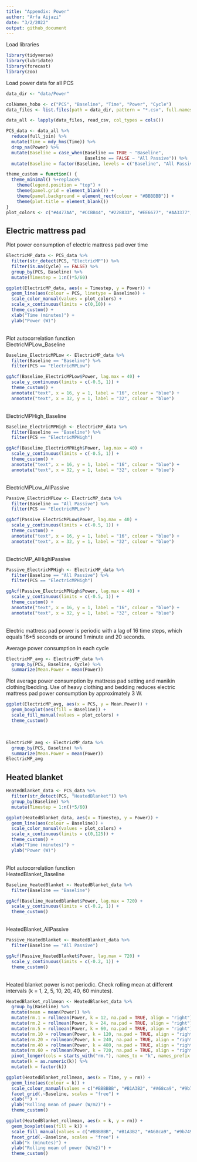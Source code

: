 ```yaml
---
title: "Appendix: Power"
author: "Arfa Aijazi"
date: "3/2/2022"
output: github_document
---
```

Load libraries\
```r
library(tidyverse)
library(lubridate)
library(forecast)
library(zoo)
```

Load power data for all PCS\
```r
data_dir <- "data/Power"

colNames_hobo <- c("PCS", "Baseline", "Time", "Power", "Cycle")
data_files <- list.files(path = data_dir, pattern = "*.csv", full.names = TRUE)

data_all <- lapply(data_files, read_csv, col_types = cols())

PCS_data <- data_all %>%
  reduce(full_join) %>%
  mutate(Time = mdy_hms(Time)) %>%
  drop_na(Power) %>%
  mutate(Baseline = case_when(Baseline == TRUE ~ "Baseline",
                              Baseline == FALSE ~ "All Passive")) %>%
  mutate(Baseline = factor(Baseline, levels = c("Baseline", "All Passive")))
```
```r
theme_custom = function() {
  theme_minimal() %+replace%
    theme(legend.position = "top") +
    theme(panel.grid = element_blank()) +
    theme(panel.background = element_rect(colour = "#BBBBBB")) +
    theme(plot.title = element_blank())
}
plot_colors <- c("#4477AA", "#CCBB44", "#228833", "#EE6677", "#AA3377", "#66CCEE")
```



## Electric mattress pad

Plot power consumption of electric mattress pad over time\
```r
ElectricMP_data <- PCS_data %>%
  filter(str_detect(PCS, "ElectricMP")) %>%
  filter(is.na(Cycle) == FALSE) %>%
  group_by(PCS, Baseline) %>%
  mutate(Timestep = 1:n()*5/60)

ggplot(ElectricMP_data, aes(x = Timestep, y = Power)) +
  geom_line(aes(colour = PCS, linetype = Baseline)) +
  scale_color_manual(values = plot_colors) +
  scale_x_continuous(limits = c(0,10)) +
  theme_custom() +
  xlab("Time (minutes)") +
  ylab("Power (W)")
```
\
Plot autocorrelation function\
ElectricMPLow_Baseline\
```r
Baseline_ElectricMPLow <- ElectricMP_data %>%
  filter(Baseline == "Baseline") %>%
  filter(PCS == "ElectricMPLow")

ggAcf(Baseline_ElectricMPLow$Power, lag.max = 40) + 
  scale_y_continuous(limits = c(-0.5, 1)) +
  theme_custom() + 
  annotate("text", x = 16, y = 1, label = "16", colour = "blue") +
  annotate("text", x = 32, y = 1, label = "32", colour = "blue")
```
\
ElectricMPHigh_Baseline\
```r
Baseline_ElectricMPHigh <- ElectricMP_data %>%
  filter(Baseline == "Baseline") %>%
  filter(PCS == "ElectricMPHigh")

ggAcf(Baseline_ElectricMPHigh$Power, lag.max = 40) + 
  scale_y_continuous(limits = c(-0.5, 1)) +
  theme_custom() +
  annotate("text", x = 16, y = 1, label = "16", colour = "blue") +
  annotate("text", x = 32, y = 1, label = "32", colour = "blue")
```
\
ElectricMPLow_AllPassive\
```r
Passive_ElectricMPLow <- ElectricMP_data %>%
  filter(Baseline == "All Passive") %>%
  filter(PCS == "ElectricMPLow")

ggAcf(Passive_ElectricMPLow$Power, lag.max = 40) + 
  scale_y_continuous(limits = c(-0.5, 1)) +
  theme_custom() + 
  annotate("text", x = 16, y = 1, label = "16", colour = "blue") +
  annotate("text", x = 32, y = 1, label = "32", colour = "blue")
```
\
ElectricMP_AlHighlPassive\
```r
Passive_ElectricMPHigh <- ElectricMP_data %>%
  filter(Baseline == "All Passive") %>%
  filter(PCS == "ElectricMPHigh")

ggAcf(Passive_ElectricMPHigh$Power, lag.max = 40) +
  scale_y_continuous(limits = c(-0.5, 1)) +
  theme_custom() + 
  annotate("text", x = 16, y = 1, label = "16", colour = "blue") +
  annotate("text", x = 32, y = 1, label = "32", colour = "blue")
```
\
Electric mattress pad power is periodic with a lag of 16 time steps, which equals 16*5 seconds or around 1 minute and 20 seconds.\

Average power consumption in each cycle\
```r
ElectricMP_avg <- ElectricMP_data %>%
  group_by(PCS, Baseline, Cycle) %>%
  summarize(Mean.Power = mean(Power))
```
Plot average power consumption by mattress pad setting and manikin clothing/bedding. Use of heavy clothing and bedding reduces electric mattress pad power consumption by approximately 3 W.\
```r
ggplot(ElectricMP_avg, aes(x = PCS, y = Mean.Power)) +
  geom_boxplot(aes(fill = Baseline)) +
  scale_fill_manual(values = plot_colors) +
  theme_custom() 
```
\
```r
ElectricMP_avg <- ElectricMP_data %>%
  group_by(PCS, Baseline) %>%
  summarize(Mean.Power = mean(Power))
ElectricMP_avg
```

## Heated blanket
```r
HeatedBlanket_data <- PCS_data %>%
  filter(str_detect(PCS, "HeatedBlanket")) %>%
  group_by(Baseline) %>%
  mutate(Timestep = 1:n()*5/60)

ggplot(HeatedBlanket_data, aes(x = Timestep, y = Power)) +
  geom_line(aes(colour = Baseline)) +
  scale_color_manual(values = plot_colors) +
  scale_x_continuous(limits = c(0,125)) +
  theme_custom() +
  xlab("Time (minutes)") +
  ylab("Power (W)")
```
\
Plot autocorrelation function\
HeatedBlanket_Baseline\
```r
Baseline_HeatedBlanket <- HeatedBlanket_data %>%
  filter(Baseline == "Baseline")

ggAcf(Baseline_HeatedBlanket$Power, lag.max = 720) +
  scale_y_continuous(limits = c(-0.2, 1)) +
  theme_custom()
```
\
HeatedBlanket_AllPassive\
```r
Passive_HeatedBlanket <- HeatedBlanket_data %>%
  filter(Baseline == "All Passive")

ggAcf(Passive_HeatedBlanket$Power, lag.max = 720) +
  scale_y_continuous(limits = c(-0.2, 1)) +
  theme_custom()
```
\
Heated blanket power is not periodic. Check rolling mean at different intervals (k = 1, 2, 5, 10, 20, 40, 60 minutes).\
```r
HeatedBlanket_rollmean <- HeatedBlanket_data %>%
  group_by(Baseline) %>%
  mutate(mean = mean(Power)) %>%
  mutate(rm.1 = rollmean(Power, k = 12, na.pad = TRUE, align = "right")) %>%
  mutate(rm.2 = rollmean(Power, k = 24, na.pad = TRUE, align = "right")) %>%
  mutate(rm.5 = rollmean(Power, k = 60, na.pad = TRUE, align = "right")) %>%
  mutate(rm.10 = rollmean(Power, k = 120, na.pad = TRUE, align = "right")) %>%
  mutate(rm.20 = rollmean(Power, k = 240, na.pad = TRUE, align = "right")) %>%
  mutate(rm.40 = rollmean(Power, k = 480, na.pad = TRUE, align = "right")) %>%
  mutate(rm.60 = rollmean(Power, k = 720, na.pad = TRUE, align = "right")) %>%
  pivot_longer(cols = starts_with("rm."), names_to = "k", names_prefix = "rm.", values_to = "rm") %>%
  mutate(k = as.numeric(k)) %>%
  mutate(k = factor(k))
```

```r
ggplot(HeatedBlanket_rollmean, aes(x = Time, y = rm)) +
  geom_line(aes(colour = k)) +
  scale_colour_manual(values = c("#BBBBBB", "#B1A3B2", "#A68ca9", "#9b749f", "#8F5C96", "#83448D", "#762a83")) +
  facet_grid(.~Baseline, scales = "free") +
  xlab("") +
  ylab("Rolling mean of power (W/m2)") +
  theme_custom()
```
```r
ggplot(HeatedBlanket_rollmean, aes(x = k, y = rm)) +
  geom_boxplot(aes(fill = k)) +
  scale_fill_manual(values = c("#BBBBBB", "#B1A3B2", "#A68ca9", "#9b749f", "#8F5C96", "#83448D", "#762a83")) +
  facet_grid(.~Baseline, scales = "free") +
  xlab("k (minutes)") +
  ylab("Rolling mean of power (W/m2)") +
  theme_custom()
```



